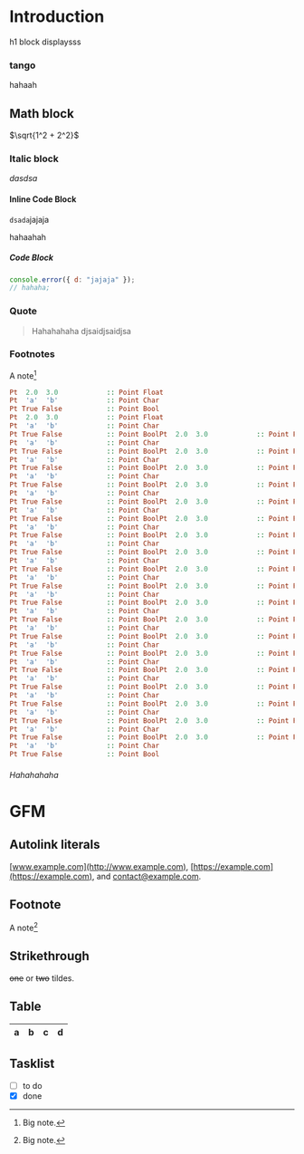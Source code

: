 # Introduction

h1 block displaysss

### tango

hahaah

## Math block

$\sqrt{1^2 + 2^2}$

### Italic block

_dasdsa_

#### Inline Code Block

`dsada`jajaja

hahaahah

##### Code Block

```javascript showLineNumbers
console.error({ d: "jajaja" });
// hahaha;
```

### Quote

> Hahahahaha
> djsaidjsaidjsa

### Footnotes

A note[^1]

[^1]: Big note.

```haskell {1-3}
Pt  2.0  3.0            :: Point Float
Pt  'a'  'b'            :: Point Char
Pt True False           :: Point Bool
Pt  2.0  3.0            :: Point Float
Pt  'a'  'b'            :: Point Char
Pt True False           :: Point BoolPt  2.0  3.0            :: Point Float
Pt  'a'  'b'            :: Point Char
Pt True False           :: Point BoolPt  2.0  3.0            :: Point Float
Pt  'a'  'b'            :: Point Char
Pt True False           :: Point BoolPt  2.0  3.0            :: Point Float
Pt  'a'  'b'            :: Point Char
Pt True False           :: Point BoolPt  2.0  3.0            :: Point Float
Pt  'a'  'b'            :: Point Char
Pt True False           :: Point BoolPt  2.0  3.0            :: Point Float
Pt  'a'  'b'            :: Point Char
Pt True False           :: Point BoolPt  2.0  3.0            :: Point Float
Pt  'a'  'b'            :: Point Char
Pt True False           :: Point BoolPt  2.0  3.0            :: Point Float
Pt  'a'  'b'            :: Point Char
Pt True False           :: Point BoolPt  2.0  3.0            :: Point Float
Pt  'a'  'b'            :: Point Char
Pt True False           :: Point BoolPt  2.0  3.0            :: Point Float
Pt  'a'  'b'            :: Point Char
Pt True False           :: Point BoolPt  2.0  3.0            :: Point Float
Pt  'a'  'b'            :: Point Char
Pt True False           :: Point BoolPt  2.0  3.0            :: Point Float
Pt  'a'  'b'            :: Point Char
Pt True False           :: Point BoolPt  2.0  3.0            :: Point Float
Pt  'a'  'b'            :: Point Char
Pt True False           :: Point BoolPt  2.0  3.0            :: Point Float
Pt  'a'  'b'            :: Point Char
Pt True False           :: Point BoolPt  2.0  3.0            :: Point Float
Pt  'a'  'b'            :: Point Char
Pt True False           :: Point BoolPt  2.0  3.0            :: Point Float
Pt  'a'  'b'            :: Point Char
Pt True False           :: Point BoolPt  2.0  3.0            :: Point Float
Pt  'a'  'b'            :: Point Char
Pt True False           :: Point BoolPt  2.0  3.0            :: Point Float
Pt  'a'  'b'            :: Point Char
Pt True False           :: Point BoolPt  2.0  3.0            :: Point Float
Pt  'a'  'b'            :: Point Char
Pt True False           :: Point BoolPt  2.0  3.0            :: Point Float
Pt  'a'  'b'            :: Point Char
Pt True False           :: Point Bool
```

###### Hahahahaha

# GFM

## Autolink literals

[www.example.com](http://www.example.com), [https://example.com](https://example.com), and [contact@example.com](mailto:contact@example.com).

## Footnote

A note[^2]

[^2]: Big note.

## Strikethrough

~~one~~ or ~~two~~ tildes.

## Table

| a   | b   |   c |  d  |
| --- | :-- | --: | :-: |

## Tasklist

- [ ] to do
- [x] done
